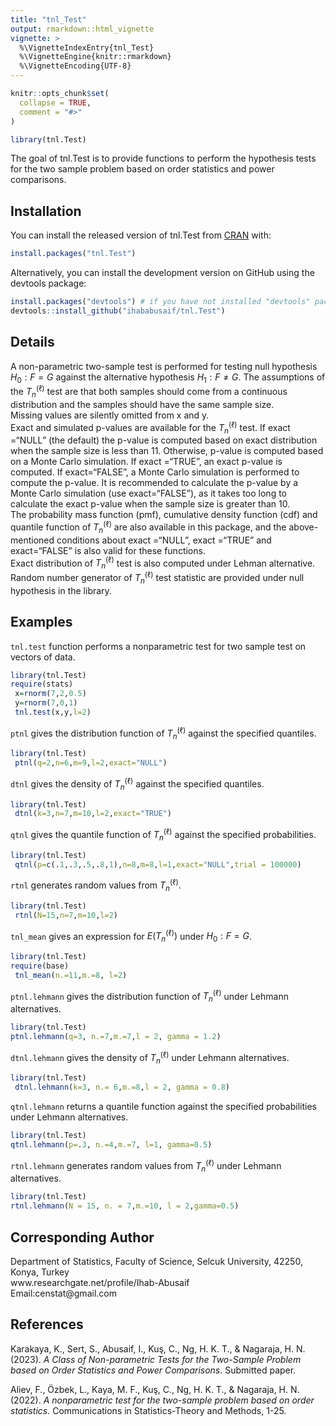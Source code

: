 ```yaml
---
title: "tnl_Test"
output: rmarkdown::html_vignette
vignette: >
  %\VignetteIndexEntry{tnl_Test}
  %\VignetteEngine{knitr::rmarkdown}
  %\VignetteEncoding{UTF-8}
---
```


```r
knitr::opts_chunk$set(
  collapse = TRUE,
  comment = "#>"
)
```

```r
library(tnl.Test)
```
 The goal of tnl.Test is to provide functions to perform the hypothesis tests for the two sample problem based on order statistics and power comparisons.


## Installation

You can install the released version of tnl.Test from [CRAN](https://CRAN.R-project.org) with:

``` r
install.packages("tnl.Test")
```
Alternatively, you can install the development version on GitHub using the devtools package:
``` r
install.packages("devtools") # if you have not installed "devtools" package
devtools::install_github("ihababusaif/tnl.Test")
```
## Details 
A non-parametric two-sample test is performed for testing null hypothesis ${H_0:F=G}$ against the alternative hypothesis ${H_1:F\not=G}$. The assumptions of the ${T_n^{(\ell)}}$  test are that both samples should come from a continuous distribution and the samples should have the same sample size.<br />
Missing values are silently omitted from x and y.<br />
Exact and simulated p-values are available for the ${T_n^{(\ell)}}$ test. If exact ="NULL" (the default) the p-value is computed based on exact distribution when the sample size is less than 11. Otherwise, p-value is computed based on a Monte Carlo simulation. If exact ="TRUE", an exact p-value is computed. If exact="FALSE", a Monte Carlo simulation is performed to compute the p-value. It is recommended to calculate the p-value by a Monte Carlo simulation (use exact="FALSE"), as it takes too long to calculate the exact p-value when the sample size is greater than 10. <br />
The probability mass function (pmf), cumulative density function (cdf) and quantile function of ${T_n^{(\ell)}}$ are also available in this package, and the above-mentioned conditions about exact ="NULL", exact ="TRUE" and exact="FALSE" is also valid for these functions.<br />
Exact distribution of ${T_n^{(\ell)}}$ test is also computed under Lehman alternative.<br />
Random number generator of ${T_n^{(\ell)}}$ test statistic are provided under null hypothesis in the library.


## Examples

```tnl.test``` function performs a nonparametric test for two sample test on vectors of data.
```r
library(tnl.Test)
require(stats)
 x=rnorm(7,2,0.5)
 y=rnorm(7,0,1)
 tnl.test(x,y,l=2)
```

```ptnl``` gives the distribution function of ${T_n^{(\ell)}}$ against the specified quantiles.
```r
library(tnl.Test)
 ptnl(q=2,n=6,m=9,l=2,exact="NULL")
```

```dtnl``` gives the density of ${T_n^{(\ell)}}$ against the specified quantiles.
```r
library(tnl.Test)
 dtnl(k=3,n=7,m=10,l=2,exact="TRUE")
```

```qtnl``` gives the quantile function of ${T_n^{(\ell)}}$ against the specified probabilities.
```r
library(tnl.Test)
 qtnl(p=c(.1,.3,.5,.8,1),n=8,m=8,l=1,exact="NULL",trial = 100000)
```

```rtnl``` generates random values from ${T_n^{(\ell)}}$.
```r
library(tnl.Test)
 rtnl(N=15,n=7,m=10,l=2)
```

```tnl_mean``` gives an expression for $E({T_n^{(\ell)}})$ under ${H_0:F=G}$.
```r
library(tnl.Test)
require(base)
 tnl_mean(n.=11,m.=8, l=2)
```


```ptnl.lehmann``` gives the  distribution function of ${T_n^{(\ell)}}$ under Lehmann alternatives.
```r
library(tnl.Test)
ptnl.lehmann(q=3, n.=7,m.=7,l = 2, gamma = 1.2)
```


```dtnl.lehmann``` gives the density of ${T_n^{(\ell)}}$ under Lehmann alternatives. 
```r
library(tnl.Test)
 dtnl.lehmann(k=3, n.= 6,m.=8,l = 2, gamma = 0.8)
```


```qtnl.lehmann``` returns a quantile function against the specified probabilities under Lehmann alternatives.                      
```r
library(tnl.Test)
qtnl.lehmann(p=.3, n.=4,m.=7, l=1, gamma=0.5)
```

```rtnl.lehmann``` generates random values from ${T_n^{(\ell)}}$ under Lehmann alternatives.
```r
library(tnl.Test)
rtnl.lehmann(N = 15, n. = 7,m.=10, l = 2,gamma=0.5)
```

## Corresponding Author
Department of Statistics, Faculty of Science, Selcuk University, 42250, Konya, Turkey  <br />
www.researchgate.net/profile/Ihab-Abusaif  <br />
Email:censtat@gmail.com


## References 
Karakaya, K., Sert, S., Abusaif, I., Kuş, C., Ng, H. K. T., & Nagaraja, H. N. (2023). *A Class of Non-parametric Tests for the Two-Sample Problem based on Order Statistics and Power Comparisons*. Submitted paper.<br />

Aliev, F., Özbek, L., Kaya, M. F., Kuş, C., Ng, H. K. T., & Nagaraja, H. N. (2022). *A nonparametric test for the two-sample problem based on order statistics.* Communications in Statistics-Theory and Methods, 1-25.
